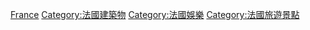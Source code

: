 {{Commons category|Entertainment venues in France}}
[[Category:歐洲各國娛樂場所|France]]
[[Category:法國建築物|Category:法國建築物]]
[[Category:法國娛樂|Category:法國娛樂]]
[[Category:法國旅遊景點|Category:法國旅遊景點]]
